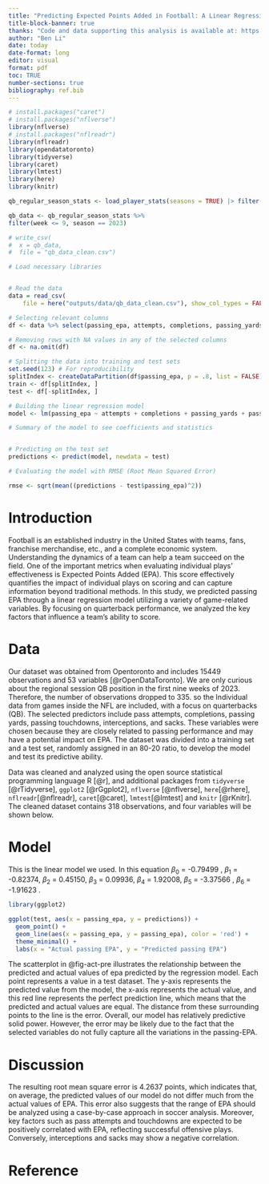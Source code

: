 ```yaml
---
title: "Predicting Expected Points Added in Football: A Linear Regression Approach"
title-block-banner: true
thanks: "Code and data supporting this analysis is available at: https://github.com/UofT-DailinLi/NFL-model.git"
author: "Ben Li"
date: today
date-format: long
editor: visual
format: pdf
toc: TRUE
number-sections: true
bibliography: ref.bib
---
```


```r
# install.packages("caret")
# install.packages("nflverse")
library(nflverse)
# install.packages("nflreadr") 
library(nflreadr)
library(opendatatoronto)
library(tidyverse)
library(caret)
library(lmtest)
library(here)
library(knitr)
```

```r
qb_regular_season_stats <- load_player_stats(seasons = TRUE) |> filter(season_type == "REG" & position == "QB")

qb_data <- qb_regular_season_stats %>%
filter(week <= 9, season == 2023)
```

```r
# write_csv(
#  x = qb_data,
#  file = "qb_data_clean.csv")

```

```r
# Load necessary libraries


# Read the data
data = read_csv(
    file = here("outputs/data/qb_data_clean.csv"), show_col_types = FALSE)

# Selecting relevant columns
df <- data %>% select(passing_epa, attempts, completions, passing_yards, passing_tds, interceptions, sacks)

# Removing rows with NA values in any of the selected columns
df <- na.omit(df)

# Splitting the data into training and test sets
set.seed(123) # For reproducibility
splitIndex <- createDataPartition(df$passing_epa, p = .8, list = FALSE)
train <- df[splitIndex, ]
test <- df[-splitIndex, ]

# Building the linear regression model
model <- lm(passing_epa ~ attempts + completions + passing_yards + passing_tds + interceptions + sacks, data = train)

# Summary of the model to see coefficients and statistics


# Predicting on the test set
predictions <- predict(model, newdata = test)

# Evaluating the model with RMSE (Root Mean Squared Error)

rmse <- sqrt(mean((predictions - test$passing_epa)^2))


```

# Introduction

Football is an established industry in the United States with teams, fans, franchise merchandise, etc., and a complete economic system. Understanding the dynamics of a team can help a team succeed on the field. One of the important metrics when evaluating individual plays' effectiveness is Expected Points Added (EPA). This score effectively quantifies the impact of individual plays on scoring and can capture information beyond traditional methods. In this study, we predicted passing EPA through a linear regression model utilizing a variety of game-related variables. By focusing on quarterback performance, we analyzed the key factors that influence a team's ability to score.

# Data

Our dataset was obtained from Opentoronto and includes 15449 observations and 53 variables [@rOpenDataToronto]. We are only curious about the regional session QB position in the first nine weeks of 2023. Therefore, the number of observations dropped to 335. so the  Individual data from games inside the NFL are included, with a focus on quarterbacks (QB). The selected predictors include pass attempts, completions, passing yards, passing touchdowns, interceptions, and sacks. These variables were chosen because they are closely related to passing performance and may have a potential impact on EPA. The dataset was divided into a training set and a test set, randomly assigned in an 80-20 ratio, to develop the model and test its predictive ability. 

Data was cleaned and analyzed using the open source statistical programming language R [@r], and additional packages from `tidyverse` [@rTidyverse], `ggplot2` [@rGgplot2], ` nflverse ` [@nflverse], `here`[@rhere], `nflreadr`[@nflreadr], `caret`[@caret], `lmtest`[@lmtest] and `knitr` [@rKnitr]. The cleaned dataset contains 318 observations, and four variables will be shown below.


# Model

\begin{align*}
\text{passing\_epa} = \ & \beta_0 + \beta_1 \times \text{attempts} + \beta_2 \times \text{completions} + \\
& \beta_3 \times \text{passing\_yards} + \beta_4 \times \text{passing\_tds} + \beta_5 \times \text{interceptions} + \\
& \beta_6 \times \text{sacks} + \epsilon
\end{align*}

This is the linear model we used. In this equation $\beta_0$ = -0.79499 , $\beta_1$ = -0.82374, $\beta_2$ = 0.45150, $\beta_3$ = 0.09936, $\beta_4$ = 1.92008, $\beta_5$ = -3.37566 , $\beta_6$ = -1.91623 . 


```r


library(ggplot2)

ggplot(test, aes(x = passing_epa, y = predictions)) +
  geom_point() +
  geom_line(aes(x = passing_epa, y = passing_epa), color = 'red') +
  theme_minimal() +
  labs(x = "Actual passing EPA", y = "Predicted passing EPA")

```

The scatterplot in @fig-act-pre  illustrates the relationship between the predicted and actual values of epa predicted by the regression model. Each point represents a value in a test dataset. The y-axis represents the predicted value from the model, the x-axis represents the actual value, and this red line represents the perfect prediction line, which means that the predicted and actual values are equal. The distance from these surrounding points to the line is the error. Overall, our model has relatively predictive solid power. However, the error may be likely due to the fact that the selected variables do not fully capture all the variations in the passing-EPA.


# Discussion
The resulting root mean square error is 4.2637 points, which indicates that, on average, the predicted values of our model do not differ much from the actual values of EPA. This error also suggests that the range of EPA should be analyzed using a case-by-case approach in soccer analysis. Moreover, key factors such as pass attempts and touchdowns are expected to be positively correlated with EPA, reflecting successful offensive plays. Conversely, interceptions and sacks may show a negative correlation.


\newpage
# Reference
